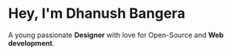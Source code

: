 # Hey, I'm Dhanush Bangera

A young passionate <b>Designer</b> with love for Open-Source and <b>Web development</b>.
